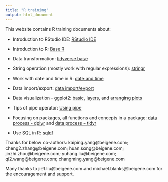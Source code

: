```yaml
---
title: "R training"
output: html_document
---
```


This website contains R training documents about:

- Introduction to RStudio IDE: [RStudio IDE](RStudioIDE.html)

- Introduction to R: [Base R](base_R.html)

- Data transformation: [tidyverse base](tidyverse-base.html)

- String operation (mostly work with regular expressions): [stringr](stringr_hs.html)

- Work with date and time in R: [date and time](datetime_qw.html)

- Data import/export: [data import/export](read-write.html)

- Data visualization - ggplot2: [basic](ggplot2_basic.html), [layers](ggplot2_layers.html), and [arranging plots](arranging-plots.html)

- Tips of pipe operator: [Using pipe](pipe.html)

- Focusing on packages, all functions and concepts in a package: [data process - dplyr](data-process-dplyr.html) and [data process - tidyr](data-process-tidyr.html)

- Use SQL in R: [sqldf](sqldf.html)

Thanks for below co-authors: kaiping.yang@beigene.com; cheng2.zhang@beigene.com; huan.song@beigene.com; jinzhi.zhou@beigene.com; yuhang.liu@beigene.com; qi2.wang@beigene.com; changming.yang@beigene.com

Many thanks to jie1.liu@beigene.com and michael.blanks@beigene.com for the encouragement and support.

